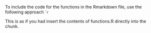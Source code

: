 

To include the code for the functions in the Rmarkdown file, use the following approach
````r
```

This is as if you had insert the contents of functions.R directly into the chunk.


